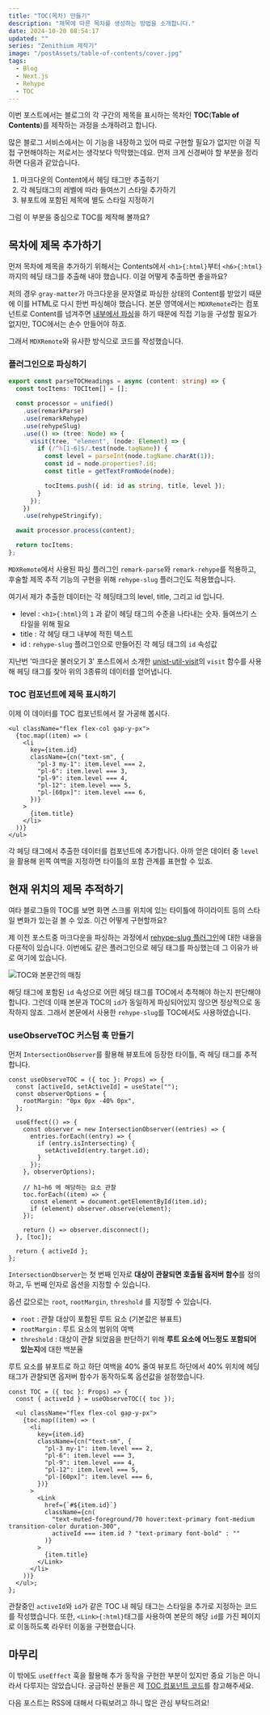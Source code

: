 ```yaml
---
title: "TOC(목차) 만들기"
description: "제목에 따른 목차를 생성하는 방법을 소개합니다."
date: 2024-10-20 08:54:17
updated: ""
series: "Zenithium 제작기"
image: "/postAssets/table-of-contents/cover.jpg"
tags:
  - Blog
  - Next.js
  - Rehype
  - TOC
---
```


이번 포스트에서는 블로그의 각 구간의 제목을 표시하는 목차인 **TOC**(**Table of Contents**)를 제작하는 과정을 소개하려고 합니다.

많은 블로그 서비스에서는 이 기능을 내장하고 있어 따로 구현할 필요가 없지만 이걸 직접 구현해야하는 저로서는 생각보다 막막했는데요. 먼저 크게 신경써야 할 부분을 정리하면 다음과 같았습니다.

1. 마크다운의 Content에서 헤딩 태그만 추출하기
2. 각 헤딩태그의 레벨에 따라 들여쓰기 스타일 추가하기
3. 뷰포트에 포함된 제목에 별도 스타일 지정하기

그럼 이 부분을 중심으로 TOC를 제작해 볼까요?

## 목차에 제목 추가하기

먼저 목차에 제목을 추가하기 위해서는 Contents에서 `<h1>{:html}`부터 `<h6>{:html}` 까지의 헤딩 태그를 추출해 내야 했습니다. 이걸 어떻게 추출하면 좋을까요?

저의 경우 `gray-matter`가 마크다운을 문자열로 파싱한 상태의 Content를 받았기 때문에 이를 HTML로 다시 한번 파싱해야 했습니다. 본문 영역에서는 `MDXRemote`라는 컴포넌트로 Content를 넘겨주면 [내부에서 파싱](https://zenithium.info/blog/markdown-parse-2#remark-rehype-recma)을 하기 때문에 직접 기능을 구성할 필요가 없지만, TOC에서는 손수 만들어야 하죠.

그래서 `MDXRemote`와 유사한 방식으로 코드를 작성했습니다.

### 플러그인으로 파싱하기

```ts caption="트리에서 헤딩 태그를 추적해 필요 데이터만 추출하는 함수" {15}
export const parseTOCHeadings = async (content: string) => {
  const tocItems: TOCItem[] = [];

  const processor = unified()
    .use(remarkParse)
    .use(remarkRehype)
    .use(rehypeSlug)
    .use(() => (tree: Node) => {
      visit(tree, "element", (node: Element) => {
        if (/^h[1-6]$/.test(node.tagName)) {
          const level = parseInt(node.tagName.charAt(1));
          const id = node.properties?.id;
          const title = getTextFromNode(node);

          tocItems.push({ id: id as string, title, level });
        }
      });
    })
    .use(rehypeStringify);

  await processor.process(content);

  return tocItems;
};
```

`MDXRemote`에서 사용된 파싱 플러그인 `remark-parse`와 `remark-rehype`를 적용하고, 후술할 제목 추적 기능의 구현을 위해 `rehype-slug` 플러그인도 적용했습니다.

여기서 제가 추출한 데이터는 각 헤딩태그의 level, title, 그리고 id 입니다.

- level : `<h1>{:html}`의 `1` 과 같이 헤딩 태그의 수준을 나타내는 숫자. 들여쓰기 스타일을 위해 필요
- title : 각 헤딩 태그 내부에 적힌 텍스트
- id : `rehype-slug` 플러그인으로 만들어진 각 헤딩 태그의 `id` 속성값

지난번 '마크다운 불러오기 3' 포스트에서 소개한 [unist-util-visit](https://www.zenithium.info/blog/markdown-parse-3#unist-util-visit)의 `visit` 함수를 사용해 헤딩 태그를 찾아 위의 3종류의 데이터를 얻어냅니다.

### TOC 컴포넌트에 제목 표시하기

이제 이 데이터를 TOC 컴포넌트에서 잘 가공해 봅시다.

```tsx title="TOC.tsx"
<ul className="flex flex-col gap-y-px">
  {toc.map((item) => (
    <li
      key={item.id}
      className={cn("text-sm", {
        "pl-3 my-1": item.level === 2,
        "pl-6": item.level === 3,
        "pl-9": item.level === 4,
        "pl-12": item.level === 5,
        "pl-[60px]": item.level === 6,
      })}
    >
      {item.title}
    </li>
  ))}
</ul>
```

각 헤딩 태그에서 추출한 데이터를 컴포넌트에 추가합니다. 아까 얻은 데이터 중 `level`을 활용해 왼쪽 여백을 지정하면 타이틀의 포함 관계를 표현할 수 있죠.

## 현재 위치의 제목 추적하기

여타 블로그들의 TOC를 보면 화면 스크롤 위치에 있는 타이틀에 하이라이트 등의 스타일 변화가 있는걸 볼 수 있죠. 이건 어떻게 구현할까요?

제 이전 포스트중 마크다운을 파싱하는 과정에서 [rehype-slug 플러그인](https://www.zenithium.info/blog/markdown-parse-3#rehype-slug)에 대한 내용을 다룬적이 있습니다. 이번에도 같은 플러그인으로 헤딩 태그를 파싱했는데 그 이유가 바로 여기에 있습니다.

![TOC와 본문간의 매칭](/postAssets/table-of-contents/TOC-본문-매칭.png)

해딩 태그에 포함된 `id` 속성으로 어떤 헤딩 태그를 TOC에서 추적해야 하는지 판단해야 합니다. 그런데 이때 본문과 TOC의 `id`가 동일하게 파싱되어있지 않으면 정상적으로 동작하지 않죠. 그래서 본문에서 사용한 `rehype-slug`를 TOC에서도 사용하였습니다.

### useObserveTOC 커스텀 훅 만들기

먼저 `IntersectionObserver`를 활용해 뷰포트에 등장한 타이틀, 즉 헤딩 태그를 추적합니다.

```tsx caption="TOC 데이터에 포함된 id로 헤딩 태그를 모두 관찰하고 현재 뷰포트에 있는 헤딩태그의 id는 activeId로 전달"
const useObserveTOC = ({ toc }: Props) => {
  const [activeId, setActiveId] = useState("");
  const observerOptions = {
    rootMargin: "0px 0px -40% 0px",
  };

  useEffect(() => {
    const observer = new IntersectionObserver((entries) => {
      entries.forEach((entry) => {
        if (entry.isIntersecting) {
          setActiveId(entry.target.id);
        }
      });
    }, observerOptions);

    // h1~h6 에 해당하는 요소 관찰
    toc.forEach((item) => {
      const element = document.getElementById(item.id);
      if (element) observer.observe(element);
    });

    return () => observer.disconnect();
  }, [toc]);

  return { activeId };
};
```

`IntersectionObserver`는 첫 번째 인자로 **대상이 관찰되면 호출될 옵저버 함수**를 정의하고, 두 번째 인자로 옵션을 지정할 수 있습니다.

옵션 값으로는 `root`, `rootMargin`, `threshold` 를 지정할 수 있습니다.

- `root` : 관찰 대상이 포함된 루트 요소 (기본값은 뷰표트)
- `rootMargin` : 루트 요소의 범위의 여백
- `threshold` : 대상이 관찰 되었음을 판단하기 위해 **루트 요소에 어느정도 포함되어 있는지**에 대한 백분율

루트 요소를 뷰포트로 하고 하단 여백을 40% 줄여 뷰포트 하단에서 40% 위치에 헤딩 태그가 관찰되면 옵저버 함수가 동작하도록 옵션값을 설정했습니다.

```tsx title="TOC.tsx"
const TOC = ({ toc }: Props) => {
  const { activeId } = useObserveTOC({ toc });

  <ul className="flex flex-col gap-y-px">
    {toc.map((item) => (
      <li
        key={item.id}
        className={cn("text-sm", {
          "pl-3 my-1": item.level === 2,
          "pl-6": item.level === 3,
          "pl-9": item.level === 4,
          "pl-12": item.level === 5,
          "pl-[60px]": item.level === 6,
        })}
      >
        <Link
          href={`#${item.id}`}
          className={cn(
            "text-muted-foreground/70 hover:text-primary font-medium transition-color duration-300",
            activeId === item.id ? "text-primary font-bold" : ""
          )}
        >
          {item.title}
        </Link>
      </li>
    ))}
  </ul>;
};
```

관찰중인 `activeId`와 `id`가 같은 TOC 내 헤딩 태그는 스타일을 추가로 지정하는 코드를 작성했습니다. 또한, `<Link>{:html}`태그를 사용하여 본문의 해당 `id`를 가진 페이지로 이동하도록 라우터 이동을 구현했습니다.

## 마무리

이 밖에도 `useEffect` 훅을 활용해 추가 동작을 구현한 부분이 있지만 중요 기능은 아니라서 다루지는 않았습니다. 궁금하신 분들은 제 [TOC 컴포넌트 코드](https://github.com/cdm1263/Zenithium/blob/main/src/components/TOC.tsx)를 참고해주세요.

다음 포스트는 RSS에 대해서 다뤄보려고 하니 많은 관심 부탁드려요!
